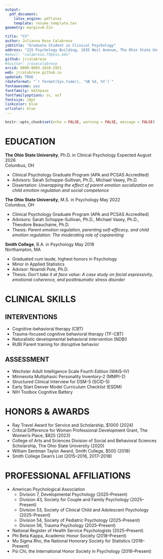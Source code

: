 ```yaml
---
output: 
  pdf_document:
    latex_engine: pdflatex
    template: resume_template.tex
geometry: margin=0.5in

title: "CV"
author: Julianna Rose Calabrese
jobtitle: "Graduate Student in Clinical Psychology"
address: "225 Psychology Building, 1835 Neil Avenue, The Ohio State University, Columbus, OH 43210"
#email: "calabrese.75@osu.edu"
github: jrcalabrese
#twitter: jrosecalabrese
orcid: 0000-0003-1010-2951
web: jrcalabrese.github.io
updated: TRUE
rdateformat: "`r format(Sys.time(), '%B %d, %Y')`"
fontawesome: yes
fontfamily: mathpazo
fontfamilyoptions: sc, osf
fontsize: 10pt
linkcolor: blue
urlcolor: blue
---
```


```r
knitr::opts_chunk$set(echo = FALSE, warning = FALSE, message = FALSE)
```

# EDUCATION

**The Ohio State University**, Ph.D. in Clinical Psychology \hfill Expected August 2026        
Columbus, OH

* Clinical Psychology Graduate Program (APA and PCSAS Accredited)
* Advisors: Sarah Schoppe-Sullivan, Ph.D., Michael Vasey, Ph.D.
* Dissertation: *Unwrapping the effect of parent emotion socialization on child emotion regulation and social competence*

**The Ohio State University**, M.S. in Psychology \hfill May 2022  
Columbus, OH

* Clinical Psychology Graduate Program (APA and PCSAS Accredited)
* Advisors: Sarah Schoppe-Sullivan, Ph.D., Michael Vasey, Ph.D., Theodore Beauchaine, Ph.D.
* Thesis: *Parent emotion regulation, parenting self-efficacy, and child emotion regulation: The moderating role of coparenting*

**Smith College**, B.A. in Psychology \hfill May 2018  
Northampton, MA

* Graduated cum laude, highest honors in Psychology
* Minor in Applied Statistics
* Advisor: Nnamdi Pole, Ph.D.
* Thesis: *Don't take it at face value: A case study on facial expressivity, emotional coherence, and posttraumatic stress disorder*

# CLINICAL SKILLS 

## INTERVENTIONS

* Cognitive-behavioral therapy (CBT)
* Trauma-focused cognitive behavioral therapy (TF-CBT)
* Naturalistic developmental behavioral intervention (NDBI)
* RUBI Parent training for disruptive behavior

## ASSESSMENT

* Wechsler Adult Intelligence Scale Fourth Edition (WAIS-IV)
* Minnesota Multiphasic Personality Inventory-2 (MMPI-2)
* Structured Clinical Interview for DSM-5 (SCID-5)
* Early Start Denver Model Curriculum Checklist (ESDM)
* NIH Toolbox Cognitive Battery   

# HONORS & AWARDS

* Ray Travel Award for Service and Scholarship, $1000 (2024)
* Critical Difference for Women Professional Development Grant, The Women's Place, $825 (2023)
* College of Arts and Sciences Division of Social and Behavioral Sciences Scholarship, The Ohio State University (2020) 
* William Sentman Taylor Award, Smith College, $500 (2018)
* Smith College Dean’s List (2015–2016, 2017–2018)

# PROFESSIONAL AFFILIATIONS

* American Psychological Association
  - Division 7, Developmental Psychology (2025–Present) 
  - Division 43, Society for Couple and Family Psychology (2025–Present) 
  - Division 53, Society of Clinical Child and Adolescent Psychology (2025–Present) 
  - Division 54, Society of Pediatric Psychology (2025–Present) 
  - Division 56, Trauma Psychology (2025–Present) 
* National Register of Health Service Psychologists (2025–Present) 
* Phi Beta Kappa, Academic Honor Society (2018–Present)
* Mu Sigma Rho, the National Honorary Society for Statistics (2018–Present)
* Psi Chi, the International Honor Society in Psychology (2016–Present)